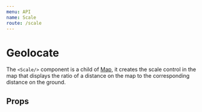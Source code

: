 ```yaml
---
menu: API
name: Scale
route: /scale
---
```



# Geolocate

The `<Scale/>` component is a child of [Map](/map), it creates the scale control
in the map that displays the ratio of a distance on the map to the corresponding
distance on the ground.

## Props

<Props of={Geolocate} />
